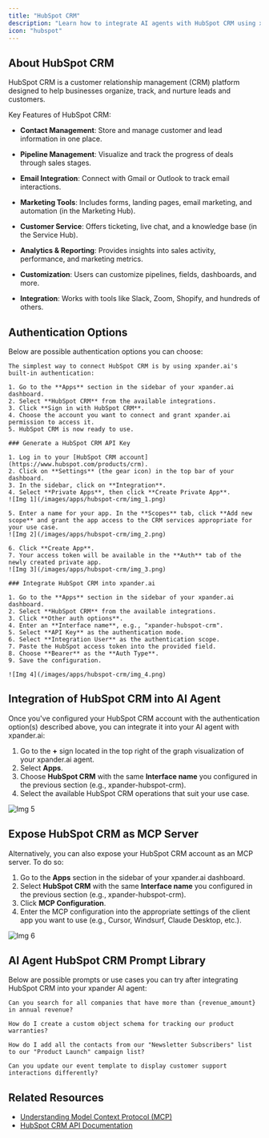 ```yaml
---
title: "HubSpot CRM"
description: "Learn how to integrate AI agents with HubSpot CRM using xpander.ai. Create intelligent workflows that automatically engage leads, update contact records, and trigger personalized follow-ups based on real-time customer interactions."
icon: "hubspot"
---
```


## About HubSpot CRM

HubSpot CRM is a customer relationship management (CRM) platform designed to help businesses organize, track, and nurture leads and customers.

Key Features of HubSpot CRM:
- **Contact Management**: Store and manage customer and lead information in one place.

- **Pipeline Management**: Visualize and track the progress of deals through sales stages.

- **Email Integration**: Connect with Gmail or Outlook to track email interactions.

- **Marketing Tools**: Includes forms, landing pages, email marketing, and automation (in the Marketing Hub).

- **Customer Service**: Offers ticketing, live chat, and a knowledge base (in the Service Hub).

- **Analytics & Reporting**: Provides insights into sales activity, performance, and marketing metrics.

- **Customization**: Users can customize pipelines, fields, dashboards, and more.

- **Integration**: Works with tools like Slack, Zoom, Shopify, and hundreds of others.

## Authentication Options

Below are possible authentication options you can choose:

<Tabs>
  <Tab title="Built-in xpander.ai Auth">

    The simplest way to connect HubSpot CRM is by using xpander.ai's built-in authentication:

    1. Go to the **Apps** section in the sidebar of your xpander.ai dashboard.  
    2. Select **HubSpot CRM** from the available integrations.  
    3. Click **Sign in with HubSpot CRM**.  
    4. Choose the account you want to connect and grant xpander.ai permission to access it.  
    5. HubSpot CRM is now ready to use.

  </Tab>

  <Tab title="API Access">

    ### Generate a HubSpot CRM API Key

    1. Log in to your [HubSpot CRM account](https://www.hubspot.com/products/crm).  
    2. Click on **Settings** (the gear icon) in the top bar of your dashboard.  
    3. In the sidebar, click on **Integration**.  
    4. Select **Private Apps**, then click **Create Private App**.  
    ![Img 1](/images/apps/hubspot-crm/img_1.png)

    5. Enter a name for your app. In the **Scopes** tab, click **Add new scope** and grant the app access to the CRM services appropriate for your use case.  
    ![Img 2](/images/apps/hubspot-crm/img_2.png)

    6. Click **Create App**.  
    7. Your access token will be available in the **Auth** tab of the newly created private app.  
    ![Img 3](/images/apps/hubspot-crm/img_3.png)

    ### Integrate HubSpot CRM into xpander.ai

    1. Go to the **Apps** section in the sidebar of your xpander.ai dashboard.  
    2. Select **HubSpot CRM** from the available integrations.  
    3. Click **Other auth options**.  
    4. Enter an **Interface name**, e.g., "xpander-hubspot-crm".  
    5. Select **API Key** as the authentication mode.  
    6. Select **Integration User** as the authentication scope.  
    7. Paste the HubSpot access token into the provided field.  
    8. Choose **Bearer** as the **Auth Type**.  
    9. Save the configuration.  

    ![Img 4](/images/apps/hubspot-crm/img_4.png)

  </Tab>
</Tabs>

## Integration of HubSpot CRM into AI Agent

Once you've configured your HubSpot CRM account with the authentication option(s) described above, you can integrate it into your AI agent with xpander.ai:

1. Go to the **+** sign located in the top right of the graph visualization of your xpander.ai agent.  
2. Select **Apps**.  
3. Choose **HubSpot CRM** with the same **Interface name** you configured in the previous section (e.g., xpander-hubspot-crm).  
4. Select the available HubSpot CRM operations that suit your use case.  

![Img 5](/images/apps/hubspot-crm/img_5.png)
## Expose HubSpot CRM as MCP Server

Alternatively, you can also expose your HubSpot CRM account as an MCP server. To do so:

1. Go to the **Apps** section in the sidebar of your xpander.ai dashboard.  
2. Select **HubSpot CRM** with the same **Interface name** you configured in the previous section (e.g., xpander-hubspot-crm).  
3. Click **MCP Configuration**.  
4. Enter the MCP configuration into the appropriate settings of the client app you want to use (e.g., Cursor, Windsurf, Claude Desktop, etc.).

![Img 6](/images/apps/hubspot-crm/img_6.png)

## AI Agent HubSpot CRM Prompt Library

Below are possible prompts or use cases you can try after integrating HubSpot CRM into your xpander AI agent:

```
Can you search for all companies that have more than {revenue_amount} in annual revenue?
```

````
How do I create a custom object schema for tracking our product warranties?
````

```
How do I add all the contacts from our "Newsletter Subscribers" list to our "Product Launch" campaign list?
```

```
Can you update our event template to display customer support interactions differently?
```

## Related Resources

- [Understanding Model Context Protocol (MCP)](/docs/05-human-interfaces/04-mcp)
- [HubSpot CRM API Documentation](https://developers.hubspot.com/docs/reference/api/overview)